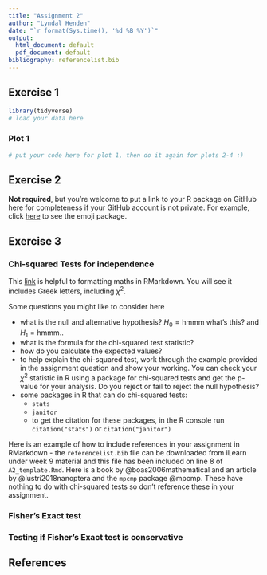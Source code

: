 ```yaml
---
title: "Assignment 2"
author: "Lyndal Henden"
date: "`r format(Sys.time(), '%d %B %Y')`"
output:
  html_document: default
  pdf_document: default
bibliography: referencelist.bib
---
```


## Exercise 1

```r
library(tidyverse)
# load your data here
```

### Plot 1

```r

# put your code here for plot 1, then do it again for plots 2-4 :)

```



## Exercise 2

**Not required**, but you're welcome to put a link to your R package on GitHub here for completeness if your GitHub account is not private. For example, click [here](https://github.com/hadley/emo) to see the emoji package.


## Exercise 3

### Chi-squared Tests for independence

This [link](https://rpruim.github.io/s341/S19/from-class/MathinRmd.html) is helpful to formatting maths in RMarkdown. You will see it includes Greek letters, including $\chi^2$. 

Some questions you might like to consider here

- what is the null and alternative hypothesis? $H_0=\text{hmmm what's this?}$ and $H_1=\text{hmmm..}$
- what is the formula for the chi-squared test statistic?
- how do you calculate the expected values?
- to help explain the chi-squared test, work through the example provided in the assignment question and show your working. You can check your $\chi^2$ statistic in R using a package for chi-squared tests and get the p-value for your analysis. Do you reject or fail to reject the null hypothesis?
- some packages in R that can do chi-squared tests:
    - `stats` 
    - `janitor` 
    - to get the citation for these packages, in the R console run `citation("stats")` or `citation("janitor")`
    
Here is an example of how to include references in your assignment in RMarkdown - the `referencelist.bib` file can be downloaded from iLearn under week 9 material and this file has been included on line 8 of `A2_template.Rmd`. Here is a book by @boas2006mathematical and an article by @lustri2018nanoptera and the `mpcmp` package @mpcmp. These have nothing to do with chi-squared tests so don't reference these in your assignment.

### Fisher’s Exact test

### Testing if Fisher’s Exact test is conservative

## References

